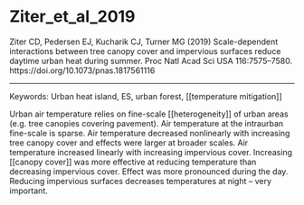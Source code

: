 # Ziter_et_al_2019

Ziter CD, Pedersen EJ, Kucharik CJ, Turner MG (2019) Scale-dependent interactions between tree canopy cover and impervious surfaces reduce daytime urban heat during summer. Proc Natl Acad Sci USA 116:7575–7580. https://doi.org/10.1073/pnas.1817561116


---

Keywords: Urban heat island, ES, urban forest, [[temperature mitigation]]	

Urban air temperature relies on fine-scale [[heterogeneity]] of urban areas (e.g. tree canopies covering pavement). Air temperature at the intraurban fine-scale is sparse. Air temperature decreased nonlinearly with increasing tree canopy cover and effects were larger at broader scales. Air temperature increased linearly with increasing impervious cover. Increasing [[canopy cover]] was more effective at reducing temperature than decreasing impervious cover. Effect was more pronounced during the day. Reducing impervious surfaces decreases temperatures at night – very important. 
